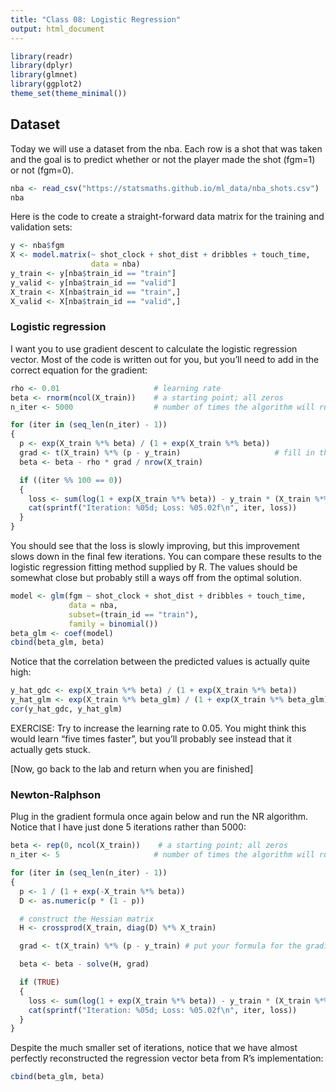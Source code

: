 ```yaml
---
title: "Class 08: Logistic Regression"
output: html_document
---
```


```r
library(readr)
library(dplyr)
library(glmnet)
library(ggplot2)
theme_set(theme_minimal())
```

## Dataset

Today we will use a dataset from the nba. Each row is a shot that was taken and
the goal is to predict whether or not the player made the shot (fgm=1) or not (fgm=0).

```r
nba <- read_csv("https://statsmaths.github.io/ml_data/nba_shots.csv")
nba
```

Here is the code to create a straight-forward data matrix for the training and validation
sets:

```r
y <- nba$fgm
X <- model.matrix(~ shot_clock + shot_dist + dribbles + touch_time,
                  data = nba)
y_train <- y[nba$train_id == "train"]
y_valid <- y[nba$train_id == "valid"]
X_train <- X[nba$train_id == "train",]
X_valid <- X[nba$train_id == "valid",]
```

### Logistic regression

I want you to use gradient descent to calculate the logistic regression vector. Most
of the code is written out for you, but you'll need to add in the correct equation
for the gradient:

```r
rho <- 0.01                     # learning rate
beta <- rnorm(ncol(X_train))    # a starting point; all zeros
n_iter <- 5000                  # number of times the algorithm will run

for (iter in (seq_len(n_iter) - 1))
{
  p <- exp(X_train %*% beta) / (1 + exp(X_train %*% beta))
  grad <- t(X_train) %*% (p - y_train)                     # fill in the gradient here
  beta <- beta - rho * grad / nrow(X_train)

  if ((iter %% 100 == 0))
  {
    loss <- sum(log(1 + exp(X_train %*% beta)) - y_train * (X_train %*% beta))
    cat(sprintf("Iteration: %05d; Loss: %05.02f\n", iter, loss))
  }
}
```

You should see that the loss is slowly improving, but this improvement
slows down in the final few iterations. You can compare these results
to the logistic regression fitting method supplied by R. The values should
be somewhat close but probably still a ways off from the optimal solution.

```r
model <- glm(fgm ~ shot_clock + shot_dist + dribbles + touch_time,
             data = nba,
             subset=(train_id == "train"),
             family = binomial())
beta_glm <- coef(model)
cbind(beta_glm, beta)
```

Notice that the correlation between the predicted values is actually
quite high:

```r
y_hat_gdc <- exp(X_train %*% beta) / (1 + exp(X_train %*% beta))
y_hat_glm <- exp(X_train %*% beta_glm) / (1 + exp(X_train %*% beta_glm))
cor(y_hat_gdc, y_hat_glm)
```

EXERCISE: Try to increase the learning rate to $0.05$. You might think this would learn
"five times faster", but you'll probably see instead that it actually gets stuck.

[Now, go back to the lab and return when you are finished]

### Newton-Ralphson

Plug in the gradient formula once again below and run the NR algorithm. Notice
that I have just done 5 iterations rather than 5000:

```r
beta <- rep(0, ncol(X_train))    # a starting point; all zeros
n_iter <- 5                     # number of times the algorithm will run

for (iter in (seq_len(n_iter) - 1))
{
  p <- 1 / (1 + exp(-X_train %*% beta))
  D <- as.numeric(p * (1 - p))

  # construct the Hessian matrix
  H <- crossprod(X_train, diag(D) %*% X_train)

  grad <- t(X_train) %*% (p - y_train) # put your formula for the gradiant in again

  beta <- beta - solve(H, grad)

  if (TRUE)
  {
    loss <- sum(log(1 + exp(X_train %*% beta)) - y_train * (X_train %*% beta))
    cat(sprintf("Iteration: %05d; Loss: %05.02f\n", iter, loss))
  }
}
```

Despite the much smaller set of iterations, notice that we have almost perfectly
reconstructed the regression vector beta from R's implementation:

```r
cbind(beta_glm, beta)
```






